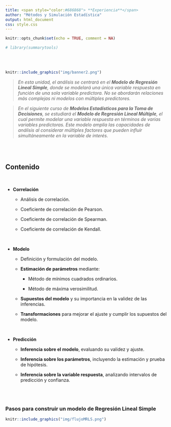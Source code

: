 ```yaml
---
title: <span style="color:#686868"> **Experiencia**</span>
author: "Métodos y Simulación Estadística"
output: html_document
css: style.css
---
```




```r
knitr::opts_chunk$set(echo = TRUE, comment = NA)

# library(summarytools)

```


</br></br>

```r
knitr::include_graphics("img/banner2.png")
```




<div class="caja-nota">
> *En esta unidad, el análisis se centrará en el **Modelo de Regresión Lineal Simple**, donde se modelará una única variable respuesta en función de una sola variable predictora. No se abordarán relaciones más complejas ni modelos con múltiples predictores.*  
</div>

<div class="caja-nota">
> *En el siguiente curso de **Modelos Estadísticos para la Toma de Decisiones**, se estudiará el **Modelo de Regresión Lineal Múltiple**, el cual permite modelar una variable respuesta en términos de varias variables predictoras. Este modelo amplía las capacidades de análisis al considerar múltiples factores que pueden influir simultáneamente en la variable de interés.*
</div>


<br/><br/>
<h2>Contenido</h2>

</br>

- **Correlación**

  - Análisis de correlación.
  
  - Coeficiente de correlación de Pearson.
  
  - Coeficiente de correlación de Spearman.
  
  - Coeficiente de correlación de Kendall.


</br>

- **Modelo**

  - Definición y formulación del modelo.
  
  - **Estimación de parámetros** mediante:
  
    - Método de mínimos cuadrados ordinarios.
    
    - Método de máxima verosimilitud.
    
  - **Supuestos del modelo** y su importancia en la validez de las inferencias.
  
  - **Transformaciones** para mejorar el ajuste y cumplir los supuestos del modelo.
  

</br>

- **Predicción**

  - **Inferencia sobre el modelo**, evaluando su validez y ajuste.
  
  - **Inferencia sobre los parámetros**, incluyendo la estimación y prueba de hipótesis.
  
  - **Inferencia sobre la variable respuesta**, analizando intervalos de predicción y confianza.
  



<br/><br/>
<h3>Pasos para construir un modelo de Regresión Lineal Simple</h3>


```r
knitr::include_graphics("img/flujoMRLS.png")
```




